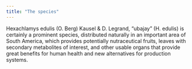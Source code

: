 ```yaml
---
title: "The species"
---
```


Hexachlamys edulis (O. Berg) Kausel & D. Legrand,
“ubajay” (H. edulis) is certainly a prominent species,
distributed naturally in an important area of South
America, which provides potentially nutraceutical
fruits, leaves with secondary metabolites of interest,
and other usable organs that provide great benefits
for human health and new alternatives for production systems.